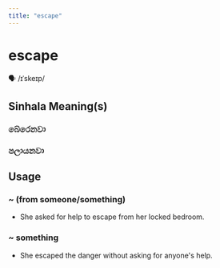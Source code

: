 ```yaml
---
title: "escape"
---
```


# escape

🗣️ /ɪˈskeɪp/

## Sinhala Meaning(s)

### බේරෙනවා
### පලායනවා

## Usage

### ~ (from someone/something)

- She asked for help to escape from her locked bedroom.


### ~ something

- She escaped the danger without asking for anyone's help.

